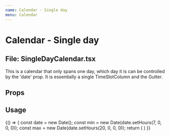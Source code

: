 ```yaml
---
name: Calendar - Single day
menu: Calendar
---
```



# Calendar - Single day

## File: SingleDayCalendar.tsx

This is a calendar that only spans one day, which day it is can be controlled by the 'date' prop. It is essentially a single TimeSlotColumn and the Gutter.

## Props

<Props of={SingleDayCalendar} />

## Usage

<Playground>
  {() => {
    const date = new Date();
    const min = new Date(date.setHours(7, 0, 0, 0));
    const max = new Date(date.setHours(20, 0, 0, 0));
    return (
        <SingleDayCalendar date={new Date()} min={min} max={max} columns={['test1', 'test2']} />
    )
  }}
</Playground>

